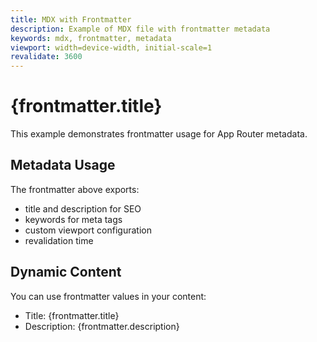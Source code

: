 ```yaml
---
title: MDX with Frontmatter
description: Example of MDX file with frontmatter metadata
keywords: mdx, frontmatter, metadata
viewport: width=device-width, initial-scale=1
revalidate: 3600
---
```


# {frontmatter.title}

This example demonstrates frontmatter usage for App Router metadata.

## Metadata Usage

The frontmatter above exports:
- title and description for SEO
- keywords for meta tags
- custom viewport configuration
- revalidation time

## Dynamic Content

You can use frontmatter values in your content:
- Title: {frontmatter.title}
- Description: {frontmatter.description}

